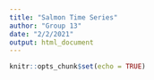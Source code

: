 ```yaml
---
title: "Salmon Time Series"
author: "Group 13"
date: "2/2/2021"
output: html_document
---
```


```r
knitr::opts_chunk$set(echo = TRUE)
```





























